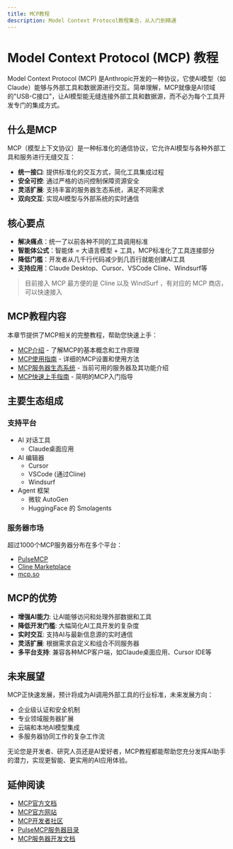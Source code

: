 ```yaml
---
title: MCP教程
description: Model Context Protocol教程集合，从入门到精通
---
```


# Model Context Protocol (MCP) 教程

Model Context Protocol (MCP) 是Anthropic开发的一种协议，它使AI模型（如Claude）能够与外部工具和数据源进行交互。简单理解，MCP就像是AI领域的"USB-C接口"，让AI模型能无缝连接外部工具和数据源，而不必为每个工具开发专门的集成方式。

## 什么是MCP

MCP（模型上下文协议）是一种标准化的通信协议，它允许AI模型与各种外部工具和服务进行无缝交互：

- **统一接口**: 提供标准化的交互方式，简化工具集成过程
- **安全可控**: 通过严格的访问控制保障资源安全
- **灵活扩展**: 支持丰富的服务器生态系统，满足不同需求
- **双向交互**: 实现AI模型与外部系统的实时通信

## 核心要点

- **解决痛点**：统一了以前各种不同的工具调用标准
- **智能体公式**：智能体 = 大语言模型 + 工具，MCP标准化了工具连接部分
- **降低门槛**：开发者从几千行代码减少到几百行就能创建AI工具
- **支持应用**：Claude Desktop、Cursor、VSCode Cline、Windsurf等

> 目前接入 MCP 最方便的是 Cline 以及 WindSurf ，有对应的 MCP 商店，可以快速接入

## MCP教程内容

本章节提供了MCP相关的完整教程，帮助您快速上手：

- [MCP介绍](/docs/tools/mcp/mcp-introduction) - 了解MCP的基本概念和工作原理
- [MCP使用指南](/docs/tools/mcp/mcp-usage-guide) - 详细的MCP设置和使用方法
- [MCP服务器生态系统](/docs/tools/mcp/mcp-server-ecosystem) - 当前可用的服务器及其功能介绍
- [MCP快速上手指南](/docs/tools/mcp/mcp-combined-guide) - 简明的MCP入门指导

## 主要生态组成

### 支持平台
- AI 对话工具
  - Claude桌面应用
- AI 编辑器
  - Cursor 
  - VSCode (通过Cline)
  - Windsurf
- Agent 框架
  - 微软 AutoGen
  - HuggingFace 的 Smolagents

### 服务器市场
超过1000个MCP服务器分布在多个平台：
- [PulseMCP](https://www.pulsemcp.com/servers)
- [Cline Marketplace](https://cline.bot/mcp-marketplace) 
- [mcp.so](https://mcp.so/)

## MCP的优势

- **增强AI能力**: 让AI能够访问和处理外部数据和工具
- **降低开发门槛**: 大幅简化AI工具开发的复杂度
- **实时交互**: 支持AI与最新信息源的实时通信
- **灵活扩展**: 根据需求自定义和组合不同服务器
- **多平台支持**: 兼容各种MCP客户端，如Claude桌面应用、Cursor IDE等

## 未来展望

MCP正快速发展，预计将成为AI调用外部工具的行业标准，未来发展方向：
- 企业级认证和安全机制
- 专业领域服务器扩展
- 云端和本地AI模型集成
- 多服务器协同工作的复杂工作流

无论您是开发者、研究人员还是AI爱好者，MCP教程都能帮助您充分发挥AI助手的潜力，实现更智能、更实用的AI应用体验。

## 延伸阅读

- [MCP官方文档](https://docs.anthropic.com/claude/docs/model-context-protocol)
- [MCP官方网站](https://modelcontextprotocol.io/)
- [MCP开发者社区](https://discord.gg/modelcontextprotocol)
- [PulseMCP服务器目录](https://www.pulsemcp.com/servers)
- [MCP服务器开发文档](https://modelcontextprotocol.io/tutorials/building-mcp-with-llms) 